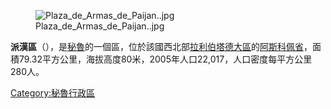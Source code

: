 [[Image:Plaza_de_Armas_de_Paijan..jpg|right]]

'''派漢區'''（{{lang-es|Distrito de Paiján}}），是[[秘魯|秘魯]]的一個區，位於該國西北部[[拉利伯塔德大區|拉利伯塔德大區]]的[[阿斯科佩省|阿斯科佩省]]，面積79.32平方公里，海拔高度80米，2005年人口22,017，人口密度每平方公里280人。

{{Peru-geo-stub}}
[[Category:秘魯行政區|Category:秘魯行政區]]